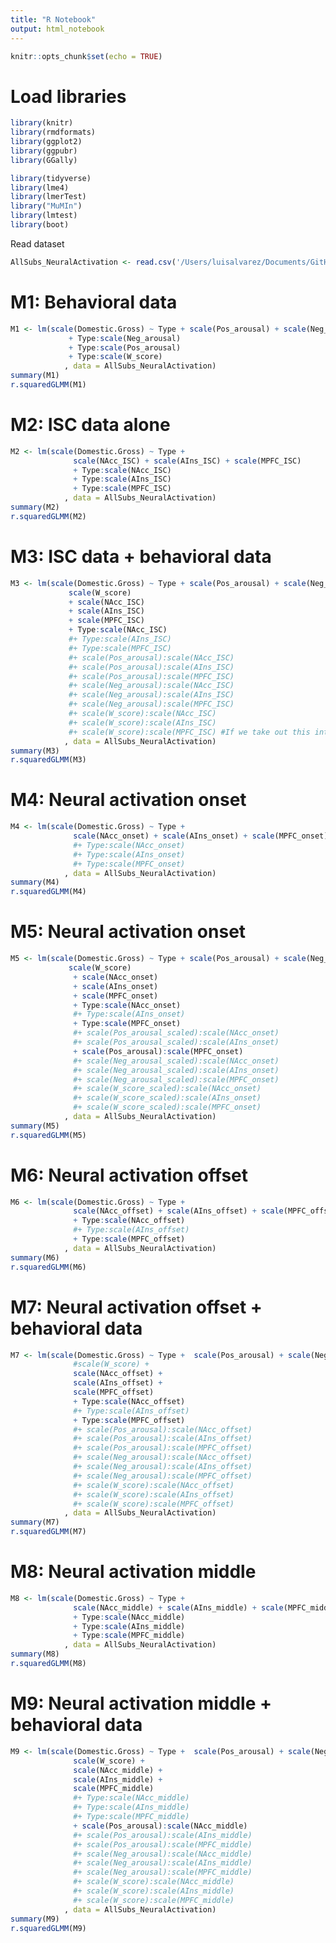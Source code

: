 ```yaml
---
title: "R Notebook"
output: html_notebook
---
```


```r
knitr::opts_chunk$set(echo = TRUE)
```

# Load libraries
```r
library(knitr)
library(rmdformats)
library(ggplot2)
library(ggpubr)
library(GGally)
```


```r
library(tidyverse)
library(lme4)
library(lmerTest)
library("MuMIn")
library(lmtest)
library(boot)
```

Read dataset
```r
AllSubs_NeuralActivation <- read.csv('/Users/luisalvarez/Documents/GitHub/RM_Thesis_Neuroforecasting/ProcessedData/AllSubs_NeuralActivation_Aggregate_Combined_clean.csv')
```

# M1: Behavioral data 
```r
M1 <- lm(scale(Domestic.Gross) ~ Type + scale(Pos_arousal) + scale(Neg_arousal) + scale(W_score) 
             + Type:scale(Neg_arousal) 
             + Type:scale(Pos_arousal) 
             + Type:scale(W_score) 
            , data = AllSubs_NeuralActivation)
summary(M1)
r.squaredGLMM(M1)
```

# M2: ISC data alone
```r
M2 <- lm(scale(Domestic.Gross) ~ Type + 
              scale(NAcc_ISC) + scale(AIns_ISC) + scale(MPFC_ISC) 
              + Type:scale(NAcc_ISC) 
              + Type:scale(AIns_ISC) 
              + Type:scale(MPFC_ISC) 
            , data = AllSubs_NeuralActivation)
summary(M2)
r.squaredGLMM(M2)
```

# M3: ISC data + behavioral data
```r
M3 <- lm(scale(Domestic.Gross) ~ Type + scale(Pos_arousal) + scale(Neg_arousal) + 
             scale(W_score) 
             + scale(NAcc_ISC) 
             + scale(AIns_ISC) 
             + scale(MPFC_ISC) 
             + Type:scale(NAcc_ISC) 
             #+ Type:scale(AIns_ISC) 
             #+ Type:scale(MPFC_ISC) 
             #+ scale(Pos_arousal):scale(NAcc_ISC)
             #+ scale(Pos_arousal):scale(AIns_ISC)
             #+ scale(Pos_arousal):scale(MPFC_ISC)
             #+ scale(Neg_arousal):scale(NAcc_ISC)
             #+ scale(Neg_arousal):scale(AIns_ISC)
             #+ scale(Neg_arousal):scale(MPFC_ISC)
             #+ scale(W_score):scale(NAcc_ISC)
             #+ scale(W_score):scale(AIns_ISC)
             #+ scale(W_score):scale(MPFC_ISC) #If we take out this interaction the model dies.
            , data = AllSubs_NeuralActivation)
summary(M3)
r.squaredGLMM(M3)
```
# M4: Neural activation onset
```r
M4 <- lm(scale(Domestic.Gross) ~ Type + 
              scale(NAcc_onset) + scale(AIns_onset) + scale(MPFC_onset) 
              #+ Type:scale(NAcc_onset) 
              #+ Type:scale(AIns_onset) 
              #+ Type:scale(MPFC_onset) 
            , data = AllSubs_NeuralActivation)
summary(M4)
r.squaredGLMM(M4)
```
# M5: Neural activation onset
```r
M5 <- lm(scale(Domestic.Gross) ~ Type + scale(Pos_arousal) + scale(Neg_arousal) + 
             scale(W_score) 
              + scale(NAcc_onset) 
              + scale(AIns_onset) 
              + scale(MPFC_onset) 
              + Type:scale(NAcc_onset) 
              #+ Type:scale(AIns_onset) 
              + Type:scale(MPFC_onset)
              #+ scale(Pos_arousal_scaled):scale(NAcc_onset) 
              #+ scale(Pos_arousal_scaled):scale(AIns_onset) 
              + scale(Pos_arousal):scale(MPFC_onset)
              #+ scale(Neg_arousal_scaled):scale(NAcc_onset) 
              #+ scale(Neg_arousal_scaled):scale(AIns_onset) 
              #+ scale(Neg_arousal_scaled):scale(MPFC_onset)
              #+ scale(W_score_scaled):scale(NAcc_onset) 
              #+ scale(W_score_scaled):scale(AIns_onset) 
              #+ scale(W_score_scaled):scale(MPFC_onset)
            , data = AllSubs_NeuralActivation)
summary(M5)
r.squaredGLMM(M5)
```
# M6: Neural activation offset
```r
M6 <- lm(scale(Domestic.Gross) ~ Type + 
              scale(NAcc_offset) + scale(AIns_offset) + scale(MPFC_offset) 
              + Type:scale(NAcc_offset) 
              #+ Type:scale(AIns_offset) 
              + Type:scale(MPFC_offset) 
            , data = AllSubs_NeuralActivation)
summary(M6)
r.squaredGLMM(M6)
```
# M7: Neural activation offset + behavioral data
```r
M7 <- lm(scale(Domestic.Gross) ~ Type +  scale(Pos_arousal) + scale(Neg_arousal) + 
              #scale(W_score) +
              scale(NAcc_offset) + 
              scale(AIns_offset) + 
              scale(MPFC_offset) 
              + Type:scale(NAcc_offset) 
              #+ Type:scale(AIns_offset) 
              + Type:scale(MPFC_offset) 
              #+ scale(Pos_arousal):scale(NAcc_offset) 
              #+ scale(Pos_arousal):scale(AIns_offset) 
              #+ scale(Pos_arousal):scale(MPFC_offset) 
              #+ scale(Neg_arousal):scale(NAcc_offset) 
              #+ scale(Neg_arousal):scale(AIns_offset) 
              #+ scale(Neg_arousal):scale(MPFC_offset) 
              #+ scale(W_score):scale(NAcc_offset) 
              #+ scale(W_score):scale(AIns_offset) 
              #+ scale(W_score):scale(MPFC_offset) 
            , data = AllSubs_NeuralActivation)
summary(M7)
r.squaredGLMM(M7)
```
# M8: Neural activation middle
```r
M8 <- lm(scale(Domestic.Gross) ~ Type + 
              scale(NAcc_middle) + scale(AIns_middle) + scale(MPFC_middle) 
              + Type:scale(NAcc_middle) 
              + Type:scale(AIns_middle) 
              + Type:scale(MPFC_middle) 
            , data = AllSubs_NeuralActivation)
summary(M8)
r.squaredGLMM(M8)
```
# M9: Neural activation middle + behavioral data
```r
M9 <- lm(scale(Domestic.Gross) ~ Type +  scale(Pos_arousal) + scale(Neg_arousal) + 
              scale(W_score) +
              scale(NAcc_middle) + 
              scale(AIns_middle) + 
              scale(MPFC_middle) 
              #+ Type:scale(NAcc_middle) 
              #+ Type:scale(AIns_middle) 
              #+ Type:scale(MPFC_middle) 
              + scale(Pos_arousal):scale(NAcc_middle) 
              #+ scale(Pos_arousal):scale(AIns_middle) 
              #+ scale(Pos_arousal):scale(MPFC_middle) 
              #+ scale(Neg_arousal):scale(NAcc_middle) 
              #+ scale(Neg_arousal):scale(AIns_middle) 
              #+ scale(Neg_arousal):scale(MPFC_middle) 
              #+ scale(W_score):scale(NAcc_middle) 
              #+ scale(W_score):scale(AIns_middle) 
              #+ scale(W_score):scale(MPFC_middle) 
            , data = AllSubs_NeuralActivation)
summary(M9)
r.squaredGLMM(M9)
```

